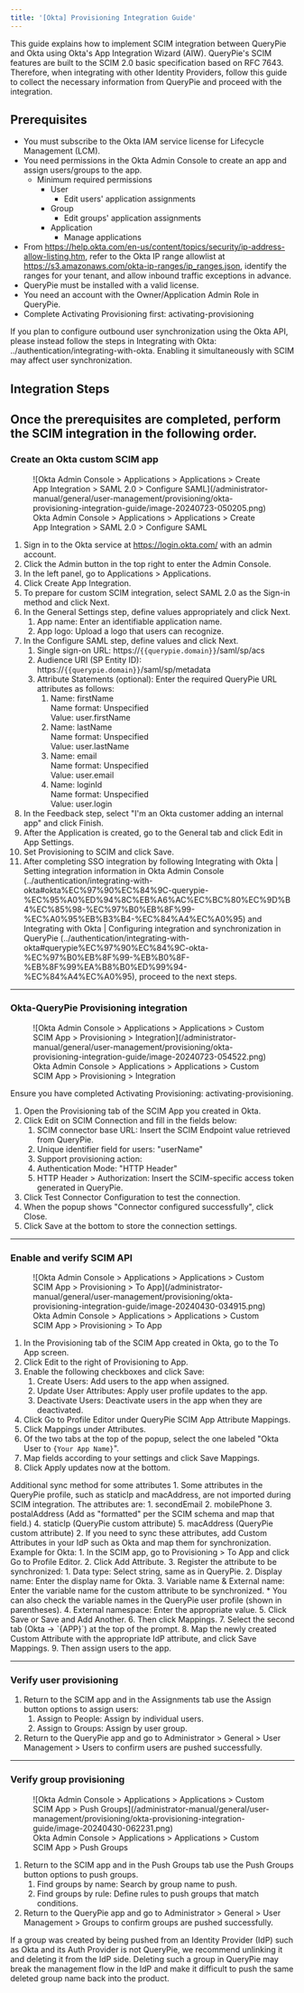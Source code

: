 ```yaml
---
title: '[Okta] Provisioning Integration Guide'
---
```



<Callout type="info">
This guide explains how to implement SCIM integration between QueryPie and Okta using Okta's App Integration Wizard (AIW). QueryPie's SCIM features are built to the SCIM 2.0 basic specification based on RFC 7643. Therefore, when integrating with other Identity Providers, follow this guide to collect the necessary information from QueryPie and proceed with the integration.
</Callout>

## Prerequisites

* You must subscribe to the Okta IAM service license for Lifecycle Management (LCM).
* You need permissions in the Okta Admin Console to create an app and assign users/groups to the app.
    * Minimum required permissions
        * User
            * Edit users' application assignments
        * Group
            * Edit groups' application assignments
        * Application
            * Manage applications
* From https://help.okta.com/en-us/content/topics/security/ip-address-allow-listing.htm, refer to the Okta IP range allowlist at https://s3.amazonaws.com/okta-ip-ranges/ip_ranges.json, identify the ranges for your tenant, and allow inbound traffic exceptions in advance.
* QueryPie must be installed with a valid license.
* You need an account with the Owner/Application Admin Role in QueryPie.
* Complete Activating Provisioning first: activating-provisioning

<Callout type="info">
If you plan to configure outbound user synchronization using the Okta API, please instead follow the steps in Integrating with Okta: ../authentication/integrating-with-okta. Enabling it simultaneously with SCIM may affect user synchronization.
</Callout>

## Integration Steps

Once the prerequisites are completed, perform the SCIM integration in the following order.
---

### Create an Okta custom SCIM app

<figure data-layout="center" data-align="center">
![Okta Admin Console > Applications > Applications > Create App Integration > SAML 2.0 > Configure SAML](/administrator-manual/general/user-management/provisioning/okta-provisioning-integration-guide/image-20240723-050205.png)
<figcaption>
Okta Admin Console > Applications > Applications > Create App Integration > SAML 2.0 > Configure SAML
</figcaption>
</figure>

1. Sign in to the Okta service at https://login.okta.com/ with an admin account.
2. Click the Admin button in the top right to enter the Admin Console.
3. In the left panel, go to Applications > Applications.
4. Click Create App Integration.
5. To prepare for custom SCIM integration, select SAML 2.0 as the Sign-in method and click Next.
6. In the General Settings step, define values appropriately and click Next.
    1. App name: Enter an identifiable application name.
    2. App logo: Upload a logo that users can recognize.
7. In the Configure SAML step, define values and click Next.
    1. Single sign-on URL: https://`{{querypie.domain}}`/saml/sp/acs 
    2. Audience URI (SP Entity ID): https://`{{querypie.domain}}`/saml/sp/metadata 
    3. Attribute Statements (optional): Enter the required QueryPie URL attributes as follows:
        1. Name: firstName <br/>Name format: Unspecified<br/>Value: user.firstName
        2. Name: lastName <br/>Name format: Unspecified<br/>Value: user.lastName
        3. Name: email <br/>Name format: Unspecified<br/>Value: user.email
        4. Name: loginId <br/>Name format: Unspecified<br/>Value: user.login
8. In the Feedback step, select "I'm an Okta customer adding an internal app" and click Finish.
9. After the Application is created, go to the General tab and click Edit in App Settings.
10. Set Provisioning to SCIM and click Save.
11. After completing SSO integration by following Integrating with Okta | Setting integration information in Okta Admin Console (../authentication/integrating-with-okta#okta%EC%97%90%EC%84%9C-querypie-%EC%95%A0%ED%94%8C%EB%A6%AC%EC%BC%80%EC%9D%B4%EC%85%98-%EC%97%B0%EB%8F%99-%EC%A0%95%EB%B3%B4-%EC%84%A4%EC%A0%95) and Integrating with Okta | Configuring integration and synchronization in QueryPie (../authentication/integrating-with-okta#querypie%EC%97%90%EC%84%9C-okta-%EC%97%B0%EB%8F%99-%EB%B0%8F-%EB%8F%99%EA%B8%B0%ED%99%94-%EC%84%A4%EC%A0%95), proceed to the next steps.

---

### Okta-QueryPie Provisioning integration

<figure data-layout="center" data-align="center">
![Okta Admin Console > Applications > Applications > Custom SCIM App > Provisioning > Integration](/administrator-manual/general/user-management/provisioning/okta-provisioning-integration-guide/image-20240723-054522.png)
<figcaption>
Okta Admin Console > Applications > Applications > Custom SCIM App > Provisioning > Integration
</figcaption>
</figure>

<Callout type="info">
Ensure you have completed Activating Provisioning: activating-provisioning.
</Callout>

1. Open the Provisioning tab of the SCIM App you created in Okta.
2. Click Edit on SCIM Connection and fill in the fields below:
    1. SCIM connector base URL: Insert the SCIM Endpoint value retrieved from QueryPie.
    2. Unique identifier field for users: "userName"
    3. Support provisioning action:
    4. Authentication Mode: "HTTP Header"
    5. HTTP Header > Authorization: Insert the SCIM-specific access token generated in QueryPie.
3. Click Test Connector Configuration to test the connection.
4. When the popup shows "Connector configured successfully", click Close.
5. Click Save at the bottom to store the connection settings.

---

### Enable and verify SCIM API

<figure data-layout="center" data-align="center">
![Okta Admin Console > Applications > Applications > Custom SCIM App > Provisioning > To App](/administrator-manual/general/user-management/provisioning/okta-provisioning-integration-guide/image-20240430-034915.png)
<figcaption>
Okta Admin Console > Applications > Applications > Custom SCIM App > Provisioning > To App
</figcaption>
</figure>

1. In the Provisioning tab of the SCIM App created in Okta, go to the To App screen.
2. Click Edit to the right of Provisioning to App.
3. Enable the following checkboxes and click Save:
    1. Create Users: Add users to the app when assigned.
    2. Update User Attributes: Apply user profile updates to the app.
    3. Deactivate Users: Deactivate users in the app when they are deactivated.
4. Click Go to Profile Editor under QueryPie SCIM App Attribute Mappings.
5. Click Mappings under Attributes.
6. Of the two tabs at the top of the popup, select the one labeled "Okta User to `{Your App Name}`".
7. Map fields according to your settings and click Save Mappings.
8. Click Apply updates now at the bottom.

<Callout type="important">
Additional sync method for some attributes
1. Some attributes in the QueryPie profile, such as staticIp and macAddress, are not imported during SCIM integration. The attributes are:
    1. secondEmail
    2. mobilePhone
    3. postalAddress (Add as "formatted" per the SCIM schema and map that field.)
    4. staticIp (QueryPie custom attribute)
    5. macAddress (QueryPie custom attribute)
2. If you need to sync these attributes, add Custom Attributes in your IdP such as Okta and map them for synchronization. Example for Okta:
    1. In the SCIM app, go to Provisioning > To App and click Go to Profile Editor.
    2. Click Add Attribute.
    3. Register the attribute to be synchronized:
        1. Data type: Select string, same as in QueryPie.
        2. Display name: Enter the display name for Okta.
        3. Variable name & External name: Enter the variable name for the custom attribute to be synchronized.
            * You can also check the variable names in the QueryPie user profile (shown in parentheses).
        4. External namespace: Enter the appropriate value.
        5. Click Save or Save and Add Another.
        6. Then click Mappings.
        7. Select the second tab (Okta → `{APP}`) at the top of the prompt.
        8. Map the newly created Custom Attribute with the appropriate IdP attribute, and click Save Mappings.
        9. Then assign users to the app.
</Callout>

---

### Verify user provisioning

1. Return to the SCIM app and in the Assignments tab use the Assign button options to assign users:
    1. Assign to People: Assign by individual users.
    2. Assign to Groups: Assign by user group.
2. Return to the QueryPie app and go to Administrator > General > User Management > Users to confirm users are pushed successfully.
---

### Verify group provisioning

<figure data-layout="center" data-align="center">
![Okta Admin Console > Applications > Applications > Custom SCIM App > Push Groups](/administrator-manual/general/user-management/provisioning/okta-provisioning-integration-guide/image-20240430-062231.png)
<figcaption>
Okta Admin Console > Applications > Applications > Custom SCIM App > Push Groups
</figcaption>
</figure>

1. Return to the SCIM app and in the Push Groups tab use the Push Groups button options to push groups.
    1. Find groups by name: Search by group name to push.
    2. Find groups by rule: Define rules to push groups that match conditions.
2. Return to the QueryPie app and go to Administrator > General > User Management > Groups to confirm groups are pushed successfully.

<Callout type="important">
If a group was created by being pushed from an Identity Provider (IdP) such as Okta and its Auth Provider is not QueryPie, we recommend unlinking it and deleting it from the IdP side. Deleting such a group in QueryPie may break the management flow in the IdP and make it difficult to push the same deleted group name back into the product.
</Callout>
